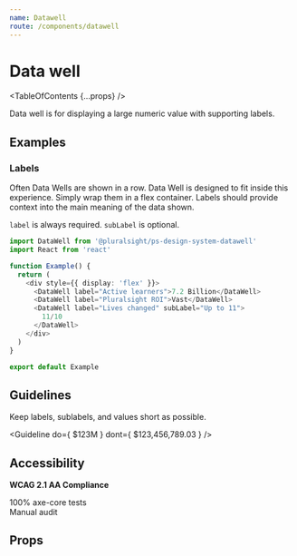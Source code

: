 ```yaml
---
name: Datawell
route: /components/datawell
---
```



# Data well

<TableOfContents {...props} />

<Intro>Data well is for displaying a large numeric value with supporting labels.</Intro>

<Usage
  figmaUrl="https://www.figma.com/file/YsTklBecdddy9RZ3HXddIseD/?node-id=10235%3A29840"
  install="npm install @pluralsight/ps-design-system-datawell"
  import="import DataWell from '@pluralsight/ps-design-system-datawell'"
  packageName="datawell"
  version={props.version}
/>

## Examples

### Labels

Often Data Wells are shown in a row. Data Well is designed to fit inside this experience. Simply wrap them in a flex container. Labels should provide context into the main meaning of the data shown.

`label` is always required. `subLabel` is optional.

```typescript
import DataWell from '@pluralsight/ps-design-system-datawell'
import React from 'react'

function Example() {
  return (
    <div style={{ display: 'flex' }}>
      <DataWell label="Active learners">7.2 Billion</DataWell>
      <DataWell label="Pluralsight ROI">Vast</DataWell>
      <DataWell label="Lives changed" subLabel="Up to 11">
        11/10
      </DataWell>
    </div>
  )
}

export default Example
```

## Guidelines

Keep labels, sublabels, and values short as possible.

<Guideline
  do={
    <DataWell label="Royalty Payments" subLabel="Last 30 days">
      $123M
    </DataWell>
  }
  dont={
    <DataWell
      label="Royalties Paid to Authors"
      subLabel="For the period of the last thirty days"
    >
      $123,456,789.03
    </DataWell>
  }
/>

## Accessibility

**WCAG 2.1 AA Compliance**

<CheckCircleFilledIcon color="green" size="xSmall" /> 100% axe-core tests<br />
<WarningFilledIcon color="red" size="xSmall" /> Manual audit

## Props

<TypesTable>
  <TypesProp
    name="children"
    required
    type="React.ReactNode"
    desc="main data to display"
  />
  <TypesProp
    name="label"
    required
    type="string"
    desc="primary explanatory label"
  />
  <TypesProp name="subLabel" type="string" desc="secondary contextual label" />
</TypesTable>
